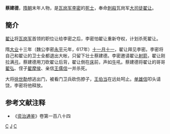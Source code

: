 '''蔡建德'''，[[隋朝|隋朝]]末年人物，是[[瓦岗军|瓦岗军]][[李密_(隋)|李密]]的[[死士|死士]]，奉命[[刺殺|刺殺]]瓦岗军[[大司徒|大司徒]][[翟让|翟让]]。

==簡介==
[[翟让|翟让]]将[[瓦岗军|瓦岗军]]首领的职位让给李密之后，李密怕翟让重新夺权，计划杀死翟让。

隋[[大业|大业]]十三年（魏公李密[[永平_(李密)|永平]]元年，617年）[[十一月十一|十一月十一]]，翟让拜见李密。李密将自己和翟让的卫士全都退出大帐，只留下壮士蔡建德。李密邀请翟让[[射箭|射箭]]，翟让刚拉满[[弓|弓]]，蔡建德用刀砍翟让后背，翟让倒在[[床|床]]前，声如[[牛|牛]]吼。蔡建德将翟让的哥哥[[翟弘|翟弘]]、侄子[[翟摩侯|翟摩侯]]、亲信[[王儒信|王儒信]]一并杀死。

大将[[徐世勣|徐世勣]]想逃出门，被看门卫兵砍伤脖子，[[王伯当|王伯当]]在远处呵止。[[单雄信|单雄信]]叩头请饶，李密将他释放。

==参考文献注释==
*《[[资治通鉴|资治通鉴]]》卷第一百八十四
[[Category:隋朝人|C]]
[[Category:蔡姓|J]]
[[Category:中國刺客|C]]